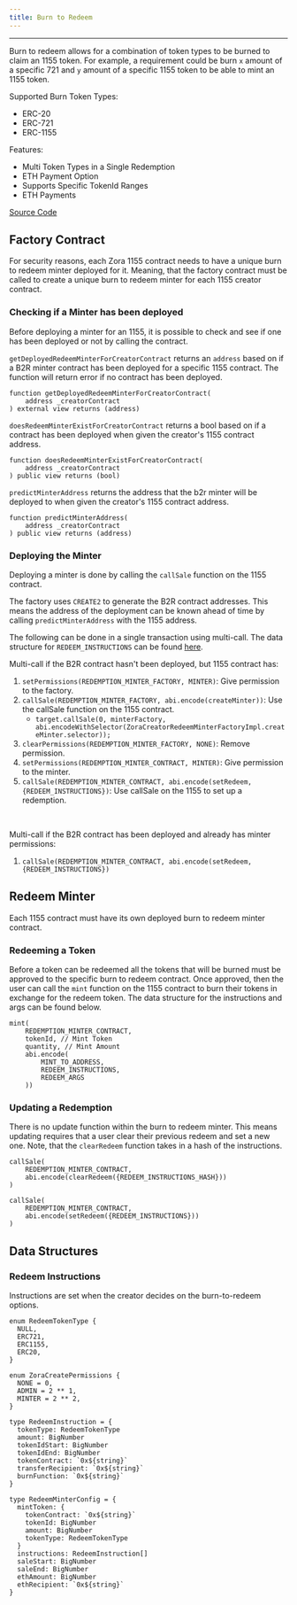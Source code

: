 ```yaml
---
title: Burn to Redeem
---
```

---

Burn to redeem allows for a combination of token types to be burned to claim an 1155 token.
For example, a requirement could be burn `x` amount of a specific 721 and `y` amount of a specific 1155 token to be able to mint an 1155 token.

Supported Burn Token Types:
- ERC-20 
- ERC-721
- ERC-1155

Features: 
- Multi Token Types in a Single Redemption
- ETH Payment Option
- Supports Specific TokenId Ranges
- ETH Payments

[Source Code](https://github.com/ourzora/zora-1155-contracts/tree/main/src/minters/redeem)

## Factory Contract
For security reasons, each Zora 1155 contract needs to have a unique burn to redeem minter deployed for it.
Meaning, that the factory contract must be called to create a unique burn to redeem minter for each 1155 creator contract. 


### Checking if a Minter has been deployed
Before deploying a minter for an 1155, it is possible to check and see if one has been deployed or not by calling the contract. 

`getDeployedRedeemMinterForCreatorContract` returns an `address` based on if a B2R minter contract has been deployed for a specific 1155 contract.
The function will return error if no contract has been deployed.
```
function getDeployedRedeemMinterForCreatorContract(
    address _creatorContract 
) external view returns (address) 
```

`doesRedeemMinterExistForCreatorContract` returns a bool based on if a contract has been deployed when given the creator's 1155 contract address. 

```
function doesRedeemMinterExistForCreatorContract(
    address _creatorContract
) public view returns (bool) 
```

`predictMinterAddress` returns the address that the b2r minter will be deployed to when given the creator's 1155 contract address. 

```
function predictMinterAddress(
    address _creatorContract
) public view returns (address)
```

### Deploying the Minter
Deploying a minter is done by calling the `callSale` function on the 1155 contract.

The factory uses `CREATE2` to generate the B2R contract addresses. 
This means the address of the deployment can be known ahead of time by calling `predictMinterAddress` with the 1155 address.

The following can be done in a single transaction using multi-call.
The data structure for `REDEEM_INSTRUCTIONS` can be found [here](./B2R1155#data-structures).

Multi-call if the B2R contract hasn't been deployed, but 1155 contract has:

1. `setPermissions(REDEMPTION_MINTER_FACTORY, MINTER)`: Give permission to the factory.
2. `callSale(REDEMPTION_MINTER_FACTORY, abi.encode(createMinter))`: Use the callSale function on the 1155 contract.
    - `target.callSale(0, minterFactory, abi.encodeWithSelector(ZoraCreatorRedeemMinterFactoryImpl.createMinter.selector));`
3. `clearPermissions(REDEMPTION_MINTER_FACTORY, NONE)`: Remove permission.
4. `setPermissions(REDEMPTION_MINTER_CONTRACT, MINTER)`: Give permission to the minter.
5. `callSale(REDEMPTION_MINTER_CONTRACT, abi.encode(setRedeem, {REDEEM_INSTRUCTIONS})`: Use callSale on the 1155 to set up a redemption.

<br/> 

Multi-call if the B2R contract has been deployed and already has minter permissions:
1. `callSale(REDEMPTION_MINTER_CONTRACT, abi.encode(setRedeem, {REDEEM_INSTRUCTIONS})`

## Redeem Minter

Each 1155 contract must have its own deployed burn to redeem minter contract. 

### Redeeming a Token
Before a token can be redeemed all the tokens that will be burned must be approved to the specific burn to redeem contract.
Once approved, then the user can call the `mint` function on the 1155 contract to burn their tokens in exchange for the redeem token. 
The data structure for the instructions and args can be found below.
```
mint(
    REDEMPTION_MINTER_CONTRACT, 
    tokenId, // Mint Token
    quantity, // Mint Amount
    abi.encode(
        MINT_TO_ADDRESS, 
        REDEEM_INSTRUCTIONS, 
        REDEEM_ARGS
    ))
```

### Updating a Redemption
There is no update function within the burn to redeem minter. 
This means updating requires that a user clear their previous redeem and set a new one.
Note, that the `clearRedeem` function takes in a hash of the instructions. 
```
callSale(
    REDEMPTION_MINTER_CONTRACT, 
    abi.encode(clearRedeem({REDEEM_INSTRUCTIONS_HASH}))
)
```

```
callSale(
    REDEMPTION_MINTER_CONTRACT, 
    abi.encode(setRedeem({REDEEM_INSTRUCTIONS}))
)
```

## Data Structures

### Redeem Instructions
Instructions are set when the creator decides on the burn-to-redeem options.

```
enum RedeemTokenType {
  NULL,
  ERC721,
  ERC1155,
  ERC20,
}

enum ZoraCreatePermissions {
  NONE = 0,
  ADMIN = 2 ** 1,
  MINTER = 2 ** 2,
}

type RedeemInstruction = {
  tokenType: RedeemTokenType
  amount: BigNumber
  tokenIdStart: BigNumber
  tokenIdEnd: BigNumber
  tokenContract: `0x${string}`
  transferRecipient: `0x${string}`
  burnFunction: `0x${string}`
}

type RedeemMinterConfig = {
  mintToken: {
    tokenContract: `0x${string}`
    tokenId: BigNumber
    amount: BigNumber
    tokenType: RedeemTokenType
  }
  instructions: RedeemInstruction[]
  saleStart: BigNumber
  saleEnd: BigNumber
  ethAmount: BigNumber
  ethRecipient: `0x${string}`
}

```